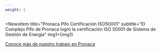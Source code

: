 ```yaml
---
weight: 1
---
```



<NewsItem
  title="Pronaca Pifo Certificación ISO50001"
  subtitle="El Complejo Pifo de Pronaca logró la certificación ISO 50001 de Sistema de Gestión de Energía"
  img1={img1}
>
  <a class="button blue-background  blue-background-hoover" href="/proyectos/pronaca">Conoce más de nuestro trabajo en Pronaca</a>
</NewsItem>
